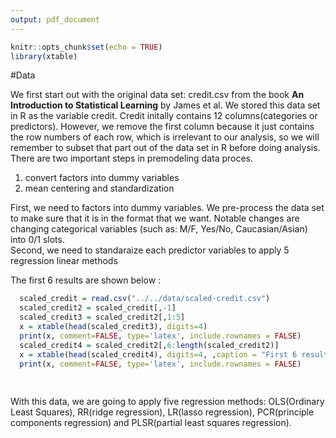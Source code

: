 ```yaml
---
output: pdf_document
---
```

```r
knitr::opts_chunk$set(echo = TRUE)
library(xtable)
```
#Data

  We first start out with the original data set: credit.csv from the book __An Introduction to Statistical Learning__ by James et al. We stored this data set in R as the variable credit. Credit initally contains 12 columns(categories or predictors).  However, we remove the first column because it just contains the row numbers of each row, which is irrelevant to our analysis, so we will remember to subset that part out of the data set in R before doing analysis.   
  There are two important steps in premodeling data proces.

1. convert factors into dummy variables
2. mean centering and standardization
  
  First, we need to factors into dummy variables. We pre-process the data set to make sure that it is in the format that we want. Notable changes are changing categorical variables (such as: M/F, Yes/No, Caucasian/Asian) into 0/1 slots.  
  Second, we need to standaraize each predictor variables to apply 5 regression linear methods
  
  The first 6 results are shown below :

```r
  scaled_credit = read.csv("../../data/scaled-credit.csv")
  scaled_credit2 = scaled_credit[,-1]
  scaled_credit3 = scaled_credit2[,1:5]
  x = xtable(head(scaled_credit3), digits=4)
  print(x, comment=FALSE, type='latex', include.rownames = FALSE)
  scaled_credit4 = scaled_credit2[,6:length(scaled_credit2)]
  x = xtable(head(scaled_credit4), digits=4, ,caption = "First 6 results of Premodeling data processing results")
  print(x, comment=FALSE, type='latex', include.rownames = FALSE)
  
  
```

  With this data, we are going to apply five regression methods:  OLS(Ordinary Least Squares), RR(ridge regression), LR(lasso regression), PCR(principle components regression) and PLSR(partial least squares regression).